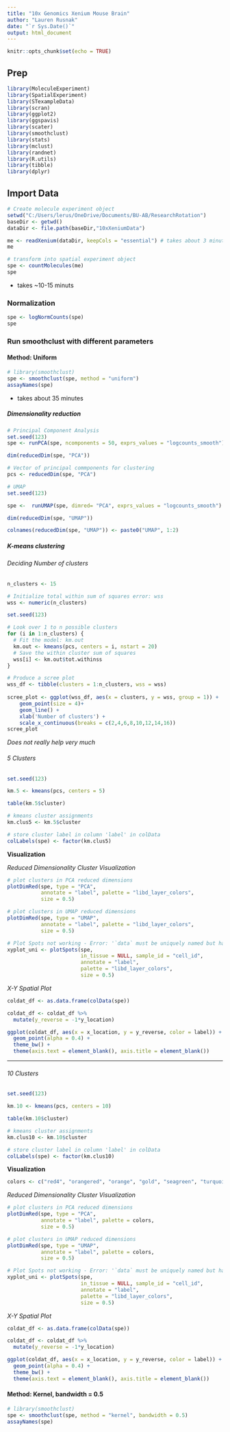 ```yaml
---
title: "10x Genomics Xenium Mouse Brain"
author: "Lauren Rusnak"
date: "`r Sys.Date()`"
output: html_document
---
```


```r
knitr::opts_chunk$set(echo = TRUE)
```

## Prep

```r
library(MoleculeExperiment)
library(SpatialExperiment)
library(STexampleData)
library(scran)
library(ggplot2)
library(ggspavis)
library(scater)
library(smoothclust)
library(stats)
library(mclust)
library(randnet)
library(R.utils)
library(tibble)
library(dplyr)
```



## Import Data

```r
# Create molecule experiment object
setwd("C:/Users/lerus/OneDrive/Documents/BU-AB/ResearchRotation")
baseDir <- getwd()
dataDir <- file.path(baseDir,"10xXeniumData")

me <- readXenium(dataDir, keepCols = "essential") # takes about 3 minutes
me
```

```r
# transform into spatial experiment object
spe <- countMolecules(me)
spe
```
- takes ~10-15 minuts


### Normalization

```r
spe <- logNormCounts(spe) 
spe
```


### **Run smoothclust with different parameters**

#### Method: Uniform

```r
# library(smoothclust)
spe <- smoothclust(spe, method = "uniform")
assayNames(spe)
```
  - takes about 35 minutes
  


##### Dimensionality reduction

```r
# Principal Component Analysis
set.seed(123)
spe <- runPCA(spe, ncomponents = 50, exprs_values = "logcounts_smooth")

dim(reducedDim(spe, "PCA"))

# Vector of principal commponents for clustering 
pcs <- reducedDim(spe, "PCA")
```

```r
# UMAP
set.seed(123)

spe <-  runUMAP(spe, dimred= "PCA", exprs_values = "logcounts_smooth")

dim(reducedDim(spe, "UMAP"))

colnames(reducedDim(spe, "UMAP")) <- paste0("UMAP", 1:2)

```



##### K-means clustering 

###### Deciding Number of clusters


```r
n_clusters <- 15

# Initialize total within sum of squares error: wss
wss <- numeric(n_clusters)

set.seed(123)

# Look over 1 to n possible clusters
for (i in 1:n_clusters) {
  # Fit the model: km.out
  km.out <- kmeans(pcs, centers = i, nstart = 20)
  # Save the within cluster sum of squares
  wss[i] <- km.out$tot.withinss
}
```


```r
# Produce a scree plot
wss_df <- tibble(clusters = 1:n_clusters, wss = wss)
 
scree_plot <- ggplot(wss_df, aes(x = clusters, y = wss, group = 1)) +
    geom_point(size = 4)+
    geom_line() +
    xlab('Number of clusters') +
    scale_x_continuous(breaks = c(2,4,6,8,10,12,14,16))
scree_plot
```

*Does not really help very much*


###### 5 Clusters

```r

set.seed(123)

km.5 <- kmeans(pcs, centers = 5)

table(km.5$cluster)

# kmeans cluster assignments
km.clus5 <- km.5$cluster

# store cluster label in column 'label' in colData
colLabels(spe) <- factor(km.clus5)
```

####### **Visualization**

*Reduced Dimensionality Cluster Visualization*
```r
# plot clusters in PCA reduced dimensions
plotDimRed(spe, type = "PCA", 
           annotate = "label", palette = "libd_layer_colors",
           size = 0.5)

# plot clusters in UMAP reduced dimensions
plotDimRed(spe, type = "UMAP", 
           annotate = "label", palette = "libd_layer_colors",
           size = 0.5)
```

```r
# Plot Spots not working - Error: '`data` must be uniquely named but has duplicate columns'
xyplot_uni <- plotSpots(spe, 
                        in_tissue = NULL, sample_id = "cell_id",
                        annotate = "label",
                        palette = "libd_layer_colors",
                        size = 0.5)
```

*X-Y  Spatial Plot*
```r
coldat_df <- as.data.frame(colData(spe))

coldat_df <- coldat_df %>%
  mutate(y_reverse = -1*y_location)

ggplot(coldat_df, aes(x = x_location, y = y_reverse, color = label)) +
  geom_point(alpha = 0.4) +
  theme_bw() +
  theme(axis.text = element_blank(), axis.title = element_blank())
```

________________________________________________________________________


###### 10 Clusters

```r

set.seed(123)

km.10 <- kmeans(pcs, centers = 10)

table(km.10$cluster)

# kmeans cluster assignments
km.clus10 <- km.10$cluster

# store cluster label in column 'label' in colData
colLabels(spe) <- factor(km.clus10)
```

####### **Visualization**

```r
colors <- c("red4", "orangered", "orange", "gold", "seagreen", "turquoise", "dodgerblue", "mediumblue", "lightslateblue", "magenta3", "deeppink")
```

*Reduced Dimensionality Cluster Visualization*
```r
# plot clusters in PCA reduced dimensions
plotDimRed(spe, type = "PCA", 
           annotate = "label", palette = colors,
           size = 0.5)

# plot clusters in UMAP reduced dimensions
plotDimRed(spe, type = "UMAP", 
           annotate = "label", palette = colors,
           size = 0.5)
```

```r
# Plot Spots not working - Error: '`data` must be uniquely named but has duplicate columns'
xyplot_uni <- plotSpots(spe, 
                        in_tissue = NULL, sample_id = "cell_id",
                        annotate = "label",
                        palette = "libd_layer_colors",
                        size = 0.5)
```

*X-Y  Spatial Plot*
```r
coldat_df <- as.data.frame(colData(spe))

coldat_df <- coldat_df %>%
  mutate(y_reverse = -1*y_location)

ggplot(coldat_df, aes(x = x_location, y = y_reverse, color = label)) +
  geom_point(alpha = 0.4) +
  theme_bw() +
  theme(axis.text = element_blank(), axis.title = element_blank())
```






#### Method: Kernel, bandwidth = 0.5

```r
# library(smoothclust)
spe <- smoothclust(spe, method = "kernel", bandwidth = 0.5)
assayNames(spe)
```




